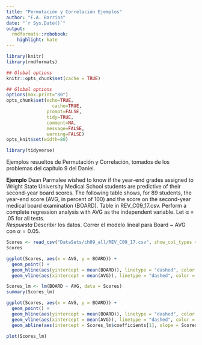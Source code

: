 ```yaml
---
title: "Permutación y Correlación Ejemplos"
author: "F.A. Barrios"
date: "`r Sys.Date()`"
output:
  rmdformats::robobook:
    highlight: kate
---
```


```r
library(knitr)
library(rmdformats)

## Global options
knitr::opts_chunk$set(cache = TRUE)

## Global options
options(max.print="80")
opts_chunk$set(echo=TRUE,
	             cache=TRUE,
               prompt=FALSE,
               tidy=TRUE,
               comment=NA,
               message=FALSE,
               warning=FALSE)
opts_knit$set(width=80)
```

```r
library(tidyverse)
```

Ejemplos resueltos de Permutación y Correlación, tomados de los problemas del capítulo 9 del Daniel.  

**Ejemplo** Dean Parmalee wished to know if the year-end grades assigned to Wright State University Medical School students are predictive of their second-year board scores. The following table shows, for 89 students, the year-end score (AVG, in percent of 100) and the score on the second-year medical board examination (BOARD). Table in REV_C09_17.csv. Perform a complete regression analysis with AVG as the independent variable. Let α = .05 for all tests.  
*Respuesta* Describir los datos. Correr el modelo lineal para Board ~ AVG con $\alpha = 0.05$.  

```r
Scores <- read_csv("DataSets/ch09_all/REV_C09_17.csv", show_col_types = FALSE)
Scores

ggplot(Scores, aes(x = AVG, y = BOARD)) +
  geom_point() +
  geom_hline(aes(yintercept = mean(BOARD)), linetype = "dashed", color = "red") +
  geom_vline(aes(xintercept = mean(AVG)), linetype = "dashed", color = "red")

Scores_lm <- lm(BOARD ~ AVG, data = Scores)
summary(Scores_lm)

ggplot(Scores, aes(x = AVG, y = BOARD)) +
  geom_point() +
  geom_hline(aes(yintercept = mean(BOARD)), linetype = "dashed", color = "red") +
  geom_vline(aes(xintercept = mean(AVG)), linetype = "dashed", color = "red") +
  geom_abline(aes(intercept = Scores_lm$coefficients[1], slope = Scores_lm$coefficients[2]), color = "blue")

plot(Scores_lm)
```
